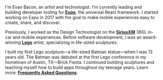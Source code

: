 
I'm Evan Bacon, an artist and technologist. I'm currently leading and building developer tooling for [**Expo**](https://expo.dev), the universal React framework. I started working on Expo in 2017
with the goal to make mobile experiences easy to create, share, and
discover.

<MasonryPhotoGridOverview />

Previously, I worked as the Design Technologist on the
[**SiriusXM**](https://www.motortrend.com/features/what-is-siriusxm-with-360l-streaming-audio/) 360L in-car and mobile experiences. Before software
development, I was an award-winning [**Lego**](https://www.austinchronicle.com/best-of-austin/year:2013/poll:critics/category:kids/bacon-bricks-best-big-lego-builder/) artist, specializing in
life-sized sculptures.

<MasonryLegoGrid />

I built my first Lego sculpture––a life-sized Batman statue––when I was 13 years old. The Batman was debuted at the first Lego conference in my hometown of Austin, TX––Brick Fiesta. I continued building sculptures and teaching myself how to build apps throughout my teenage years. Learn more: [**Frequently Asked Questions**](/faq).
